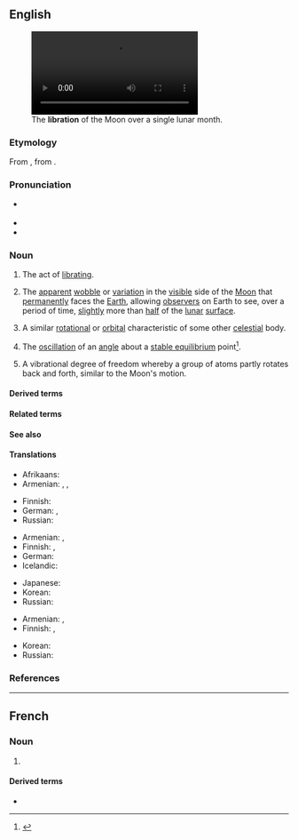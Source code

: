 ==English==
{{was wotd|2010|August|14}}
{{wikipedia}}
[[File:Lunar libration with phase Oct 2007.ogv|thumb|The '''libration''' of the Moon over a single lunar month.]]

===Etymology===
From {{etyl|la|en}} {{m|la|lībrātiō||a hurling, swinging}}, from {{m|la|lībrō||poise, cause to swing}}.

===Pronunciation===
* {{a|UK|US}} {{IPA|en|/laɪˈbɹeɪ.ʃən/}}
* {{audio|en|en-us-libration.ogg|Audio (US)}}
* {{rhymes|en|eɪʃən}}

===Noun===
{{en-noun|~}}

# The act of [[librate|librating]].
# {{lb|en|astronomy}} The [[apparent]] [[wobble]] or [[variation]] in the [[visible]] side of the [[Moon]] that [[permanently]] faces the [[Earth]], allowing [[observer]]s on Earth to see, over a period of time, [[slightly]] more than [[half]] of the [[lunar]] [[surface]].
# {{lb|en|by extension}} A similar [[rotational]] or [[orbital]] characteristic of some other [[celestial]] body.
# {{lb|en|[[dynamics]]}} The [[oscillation]] of an [[angle]] about a [[stable equilibrium]] point<ref>{{cite web |first=Alessandro |last=Morbidelli |date=2002 |url=https://www.semanticscholar.org/paper/Modern-celestial-mechanics-%3A-aspects-of-solar-Morbidelli/05a1b074f5d84e53f88497adeac003e94cd7427f |work=Modern celestial mechanics: aspects of solar system dynamics |page=73}}</ref>.
# {{lb|en|chemistry}} A vibrational degree of freedom whereby a group of atoms partly rotates back and forth, similar to the Moon's motion.

====Derived terms====
{{der4|en||libration point}}

====Related terms====
{{rel4|en||librate}}

====See also====
{{rel4|en|nutation}}

====Translations====
{{trans-top|act of libration}}
* Afrikaans: {{t+|af|librasie}}
* Armenian: {{t+|hy|ճոճում}}, {{t+|hy|երերում}}, {{t+|hy|տատանում}}
{{trans-mid}}
* Finnish: {{t+|fi|huojunta}}
* German: {{t|de|Ausschwingen|n}}, {{t+|de|Pendeln|n}}
* Russian: {{t+|ru|качание}}
{{trans-bottom}}

{{trans-top|astronomy: apparent wobble of the moon}}
* Armenian: {{t+|hy|լիբրացիա}}, {{t+|hy|ճոճք}}
* Finnish: {{t+|fi|huojunta}}, {{t|fi|libraatio}}
* German: {{t|de|Libration|f}}
* Icelandic: {{t|is|tunglvik|n}}
{{trans-mid}}
* Japanese: {{t|ja|秤動|tr=ひょうどう, hyōdō}}
* Korean: {{t|ko|칭동}}
* Russian: {{t+|ru|либра́ция}}
{{trans-bottom}}

{{trans-top|astronomy: similar characteristic of another celesial object}}
* Armenian: {{t+|hy|լիբրացիա}}, {{t+|hy|ճոճք}}
* Finnish: {{t+|fi|huojunta}}, {{t|fi|libraatio}}
{{trans-mid}}
* Korean: {{t|ko|칭동}}
* Russian: {{t+|ru|либра́ция}}
{{trans-bottom}}

===References===
{{reflist}}
----
==French==

===Noun===
{{fr-noun|f}}

# {{l|en|libration}}

====Derived terms====
* {{l|fr|point de libration}}
